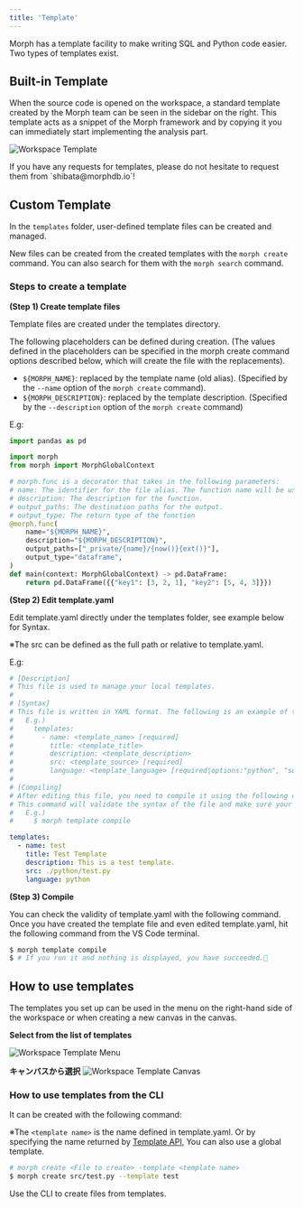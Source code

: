 ```yaml
---
title: 'Template'
---
```


Morph has a template facility to make writing SQL and Python code easier.
Two types of templates exist.

## Built-in Template

When the source code is opened on the workspace, a standard template created by the Morph team can be seen in the sidebar on the right.
This template acts as a snippet of the Morph framework and by copying it you can immediately start implementing the analysis part.

<img
  src="/assets/images/docs/workspace-template.png"
  alt="Workspace Template"
/>

<Note>
If you have any requests for templates, please do not hesitate to request them from `shibata@morphdb.io`!
</Note>

## Custom Template

In the `templates` folder, user-defined template files can be created and managed.

New files can be created from the created templates with the `morph create` command. You can also search for them with the `morph search` command.

### Steps to create a template

**(Step 1) Create template files**

Template files are created under the templates directory.

The following placeholders can be defined during creation. (The values defined in the placeholders can be specified in the morph create command options described below, which will create the file with the replacements).

- `${MORPH_NAME}`: replaced by the template name (old alias). (Specified by the `--name` option of the `morph create` command).
- `${MORPH_DESCRIPTION}`: replaced by the template description. (Specified by the `--description` option of the `morph create` command)

E.g:

```python
import pandas as pd

import morph
from morph import MorphGlobalContext

# morph.func is a decorator that takes in the following parameters:
# name: The identifier for the file alias. The function name will be used if not provided.
# description: The description for the function.
# output_paths: The destination paths for the output.
# output_type: The return type of the function
@morph.func(
    name="${MORPH_NAME}",
    description="${MORPH_DESCRIPTION}",
    output_paths=["_private/{name}/{now()}{ext()}"],
    output_type="dataframe",
)
def main(context: MorphGlobalContext) -> pd.DataFrame:
    return pd.DataFrame({{"key1": [3, 2, 1], "key2": [5, 4, 3]}})
```

**(Step 2) Edit template.yaml**

Edit template.yaml directly under the templates folder, see example below for Syntax.

※The src can be defined as the full path or relative to template.yaml.

E.g:

```yaml
# [Description]
# This file is used to manage your local templates.
#
# [Syntax]
# This file is written in YAML format. The following is an example of the syntax.
#   E.g.)
#     templates:
#       - name: <template_name> [required]
#         title: <template_title>
#         description: <template_description>
#         src: <template_source> [required]
#         language: <template_language> [required|options:"python", "sql"]
#
# [Compiling]
# After editing this file, you need to compile it using the following command.
# This command will validate the syntax of the file and make sure your templates are available.
#   E.g.)
#     $ morph template compile

templates:
  - name: test
    title: Test Template
    description: This is a test template.
    src: ./python/test.py
    language: python
```

**(Step 3) Compile**

You can check the validity of template.yaml with the following command. Once you have created the template file and even edited template.yaml, hit the following command from the VS Code terminal.

```bash
$ morph template compile
$ # If you run it and nothing is displayed, you have succeeded.🎉
```

## How to use templates

The templates you set up can be used in the menu on the right-hand side of the workspace or when creating a new canvas in the canvas.

**Select from the list of templates**

<img
  src="/assets/images/docs/workspace-template-menu.png"
  alt="Workspace Template Menu"
/>

**キャンバスから選択**
<img
  src="/assets/images/docs/workspace-template-canvas.png"
  alt="Workspace Template Canvas"
/>

### How to use templates from the CLI

It can be created with the following command:

※The `<template name>` is the name defined in template.yaml. Or by specifying the name returned by [Template API](https://queue-inc.stoplight.io/docs/morph-api-document/fhs6hbxyjjtxu-no-auth-search-template), You can also use a global template.

```bash
# morph create <File to create> -template <template name>
$ morph create src/test.py --template test
```

<CardGroup cols={1}>
    <Card title="CLI: morph create" href="/sql-python/en/cli-commands/create">
        Use the CLI to create files from templates.
    </Card>
</CardGroup>
